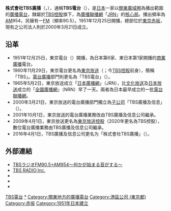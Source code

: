 {{NoteTA
|1=zh-hans:信息;zh-tw:通訊;
}}
{{Translating|||time=2020-04-18T22:36:56+00:00}}
{{广播电台
| 電臺名稱        = TBS電台<br /><small>{{lang|ja|TBSラジオ}}</small>
| 英文名稱        = TBS Radio
| 原文名称        = 
| 電臺圖片檔案    = TBS radio logo 2020.jpg 
| 電臺圖片尺寸    = 225px
| 電臺圖片名稱    =
| 通称            = 
| 缩写            = TBS R
| 所屬國家        = {{JPN}}
| 所屬國家或地區  = 
| 總部所在        = [[日本|日本]][[東京|東京]][[赤坂|赤坂]]
| 播放地區        = [[關東地方|關東地方]]
| 開播日期        = 1951年12月25日
| 停播日期        = 
| 電臺呼號        = JOKR
| 类型            = 
| 宗教            = 
| 主要语言        = [[日語|日語]]
| 使用频段        = 
| 電臺口號        =
| 隶属            = 
| 擁有者          = 株式會社TBS廣播
| 持股者          = 
| 董事长          =  
| 前電臺名稱      = 東京電台（{{lang|ja|ラジオ東京}}）
| 被取代名稱      = 
| 前電臺呼號      = 
| 被取代呼號      = 
| 集團同類頻道    = 
| 重播服務電臺    = 
| 電臺官方網站    = {{url|https://www.tbsradio.jp}}
| 備註            = 旗下2頻道播出相同內容
| 無線廣播收聽地區01 = [[關東廣域圈|關東廣域圈]]
| 無線廣播頻道數01 = 2頻道
| 收听频率01      = 954 kHz
| 收听时间01      = [[調幅廣播|AM]]（主頻道）
| 收听频率02      = 90.5 MHz
| 收听时间02      = [[調頻廣播|FM]]（{{link-ja|FM補充轉播站|FM補完中継局|輔助頻道}}）
| 衛星廣播供應商01= 
| 衛星廣播頻道數01= 
| 線上收聽網站01  = [[Radiko|Radiko]]（限區播出）
| 線上收聽網址01  = {{url|https://www.tbsradio.jp}}
| width = 300px
}}
{{Infobox company
| name = 株式會社TBS廣播<br /><small>{{lang|ja|株式会社TBSラジオ}}</small>
| name_en = TBS Radio, Inc.
| logo = 
| logo_size = 
| logo_caption = 
| image = TBS Broadcasting Center 20200607.jpg
| image_size = 225px
| image_caption = TBS放送中心
| former_name =
| type = [[非上市公司|非上市公司]]
| trading_name = 
| native_name = 
| native_name_lang = <!-- 公司名稱原文語言的ISO 639-1代碼。例如填寫「ja」表示日語。 -->
| other_name = 
| traded_as = 
| ISIN = 
| local_code_name = JP
| local_code = 4010401040466
| foundation          = {{Start date|2000|3|21}}
| founder             = 
| defunct             = <!-- {{End date|YYYY|MM|DD}} -->
| location            ={{JPN}} 〒107-8001<br/>[[東京都|東京都]][[港區_(東京都)|港區]][[赤坂|赤坂]]五丁目3番6號<br/>[[TBS放送中心|TBS放送中心]]
| locations           = 
| area_served         = 
| key_people          = [[代表董事|代表取締役]][[社長|社長]]：三村孝成
| industry            = 媒體業、通信業
| products            = 
| services            = 
| revenue             = 
| operating_income    = 
| net_income          = 3億4,200萬[[日圓|日圓]]（2018年3月期）
| aum                 = <!-- Only used with financial services companies -->
| assets              = 
| equity              = 
| owner               = 
| num_employees       = 74人（截至2015年4月1日）
| parent              = [[TBS控股|株式會社TBS控股]] 100% 
| divisions           = 
| subsid              = 
| homepage            = {{url|https://tbsradio.co.jp/}}
| zip_code            =
| telephone_no        = 
| slogan              = 
| capital             = 4億7,875萬日圓（截至2012年6月20日）
| market_value        = 
| P/E ratio           = 
| earnings per share  = 
| Net asset value     = 
| accounting_period   = 
| major_shareholder   = 
| footnotes           = 
| width = 300px
}}

'''株式會社TBS廣播'''（{{jpn|j=株式会社TBSラジオ|hg=かぶしきかいしゃティービーエスラジオ|rm=Kabushiki kaisha Tyī-bī-esu rajio|f=y}}，{{lang-en|TBS Radio, Inc.}}），通稱'''TBS電台'''（{{lang|ja|TBSラジオ}}），是[[日本|日本]]一家以[[關東廣域圈|關東廣域圈]]為播出範圍的[[廣播電台|廣播電台]]，隸屬於[[TBS控股|TBS控股]]旗下，為[[廣播聯播網|廣播聯播網]]「[[日本廣播網|JRN]]」的[[核心局|核心局]]。播出頻率為[[調幅廣播|AM]]954，另擁有一[[調頻廣播|FM]]{{link-ja|FM補充轉播站|FM補完中継局|補充頻道}}（頻率90.5）。1951年12月25日開播，總部位於[[東京|東京]][[赤坂|赤坂]]，現有之公司法人則於2000年3月21日成立。

== 沿革 ==
* 1951年12月25日，東京電台（{{lang|ja|ラジオ東京}}）開播，為日本第6家、東日本第1家開播的[[商業廣播|商業廣播]]電台。
* 1960年11月29日，東京電台更名為[[東京放送|東京放送]]（{{lang|ja|株式会社東京放送}}；今[[TBS控股|TBS控股]]前身），簡稱「TBS」。[[電台|電台廣播]]部門則更名為「TBS電台」（{{lang|ja|TBSラジオ}}）。
* 1965年5月2日，東京放送成立「[[日本廣播網|日本廣播網]]」（JRN），比[[文化放送_(日本)|文化放送]]及[[日本放送|日本放送]]成立的「[[全國廣播網|全國廣播網]]」（NRN）早了一天。兩者為日本最早成立的一批[[電台網#電台聯播網|電台聯播網]]。
* 2000年3月21日，東京放送的電台廣播部門獨立為[[子公司|子公司]]「TBS廣播及信息」（{{lang|ja|株式会社TBSラジオ&コミュニケーションズ}}）。
* 2001年10月1日，東京放送的電台廣播業務改由TBS廣播及信息公司繼承。
* 2009年4月1日，東京放送更名為[[東京放送控股|東京放送控股]]（2020年更名為TBS控股），數位電台廣播業務由TBS廣播及信息公司繼承。
* 2016年4月1日，TBS廣播及信息公司更名为「株式會社TBS廣播」（{{lang|ja|株式会社TBSラジオ}}）。

== 外部連結 ==
* [https://www.tbsradio.jp/ TBSラジオFM90.5+AM954〜何かが始まる音がする〜] {{Wayback|url=https://www.tbsradio.jp/ |date=20190707225020 }}
* [https://tbsradio.co.jp/ TBS RADIO,Inc.] {{Wayback|url=https://tbsradio.co.jp/ |date=20200402063622 }}
* {{Twitter|TBSR_PR|TBSラジオ AM954&FM90.5}}
* {{Facebook|TBSRadio954905|TBS ラジオ}}
* {{YouTube|c=UCtK2jtkcUh59o3RdfinlZ4Q|TBSラジオ公式}}

{{TBS}}
{{JRN}}
{{Radio-Kanto}}

{{DEFAULTSORT:TBS Radio}}
[[Category:TBS電台|]]
[[Category:TBS控股|*]]
[[Category:關東地方的廣播電台|Category:關東地方的廣播電台]]
[[Category:港區公司_(東京都)|Category:港區公司 (東京都)]]
[[Category:赤坂|Category:赤坂]]
[[Category:1951年日本建立|Category:1951年日本建立]]